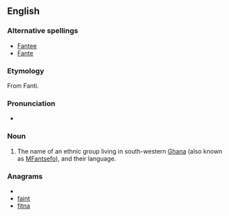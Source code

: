 ==English==
{{wikipedia}}

===Alternative spellings===
* [[Fantee]]
* [[Fante]]

===Etymology===
From Fanti.

===Pronunciation===
* {{IPA|/ˈfænti/}}

===Noun===
{{en-noun}}

# The name of an ethnic group living in south-western [[Ghana]] (also known as [[MFantsefo]]), and their language.

===Anagrams===
* {{alphagram|afint}}
* [[faint#English|faint]]
* [[fitna#English|fitna]]